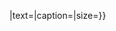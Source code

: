 <includeonly>{{Full|{{{1|}}}|type=Enemy|suffix1={{#if:{{{debuffed|}}}|Debuffed}}|text={{{text|}}}|caption={{{caption|}}}|size={{{size|240px}}}}}</includeonly><noinclude></noinclude>